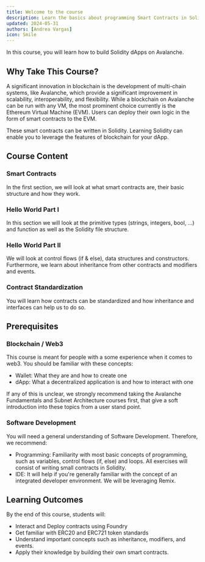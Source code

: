 ```yaml
---
title: Welcome to the course
description: Learn the basics about programming Smart Contracts in Solidity for an EVM Blockchain
updated: 2024-05-31
authors: [Andrea Vargas]
icon: Smile
---
```


In this course, you will learn how to build Solidity dApps on Avalanche.

## Why Take This Course?

A significant innovation in blockchain is the development of multi-chain systems, like Avalanche, which provide a significant improvement in scalability, interoperability, and flexibility. While a blockchain on Avalanche can be run with any VM, the most prominent choice currently is the Ethereum Virtual Machine (EVM). Users can deploy their own logic in the form of smart contracts to the EVM. 

These smart contracts can be written in Solidity. Learning Solidity can enable you to leverage the features of blockchain for your dApp.

## Course Content

### Smart Contracts 
In the first section, we will look at what smart contracts are, their basic structure and how they work. 

### Hello World Part I
In this section we will look at the primitive types (strings, integers, bool, ...) and function as well as the Solidity file structure. 

### Hello World Part II
We will look at control flows (if & else), data structures and constructors. Furthermore, we learn about inheritance from other contracts and modifiers and events.

### Contract Standardization
You will learn how contracts can be standardized and how inheritance and interfaces can help us to do so.

## Prerequisites

### Blockchain / Web3
This course is meant for people with a some experience when it comes to web3. You should be familiar with these concepts:
- Wallet: What they are and how to create one
- dApp: What a decentralized application is and how to interact with one

If any of this is unclear, we strongly recommend taking the Avalanche Fundamentals and Subnet Architecture courses first, that give a soft introduction into these topics from a user stand point.

### Software Development
You will need a general understanding of Software Development. Therefore, we recommend:
- Programming: Familiarity with most basic concepts of programming, such as variables, control flows (if, else) and loops. All exercises will consist of writing small contracts in Solidity.
- IDE: It will help if you're generally familiar with the concept of an integrated developer environment. We will be leveraging Remix.

## Learning Outcomes

By the end of this course, students will:

- Interact and Deploy contracts using Foundry
- Get familiar with ERC20 and ERC721 token standards
- Understand important concepts such as inheritance, modifiers, and events.
- Apply their knowledge by building their own smart contracts.
